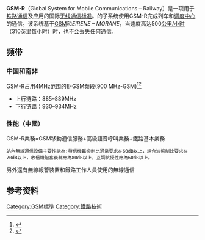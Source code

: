 {{请求翻译}}
{{NoteTA
|G1=Communication
|G2=IT
}}
'''GSM-R'''（Global System for Mobile Communications – Railway）是一项用于[[铁路|铁路]][[通信|通信]]及应用的国际[[无线通信|无线通信]][[标准|标准]]。{{link-en|欧洲铁路交通管理系统|European Rail Traffic Management System}}的子系统使用GSM-R完成列车和[[调度集中系统|调度中心]]的通信。该系统基于[[GSM|GSM]]和''EIRENE – MORANE''，当速度高达500[[公里/小时|公里/小时]]（310[[英里|英里]]每小时）时，也不会丢失任何通信。

==频带==
===中国和南非===
GSM-R占用4MHz范围的E-GSM频段(900 MHz-GSM)<ref>{{cite web|title=GSM-R Frequencies China|url=http://newsletter.atxx.de/cms/website.php?id=de/index/atelektronik/atxx/data5147.html|work=TELEMATIK-SOLUTION Newsletter EDITION 2 (Januar 2011) (German)|publisher=Atlantik Elektronik|accessdate=7 April 2013|archive-url=https://web.archive.org/web/20190216052148/http://newsletter.atxx.de/cms/website.php?id=de%2Findex%2Fatelektronik%2Fatxx%2Fdata5147.html|archive-date=2019-02-16|dead-url=yes}}</ref><ref>{{cite web|title=GSM-R Frequencies South Africa|url=http://www.ellipsis.co.za/wp-content/uploads/2012/10/RSR-Comments_1012.pdf|work=Representation to Draft Radio Frequency Spectrum Allocation|publisher=Railway Safety Regulator|accessdate=7 April 2013|archive-date=2016-03-03|archive-url=https://web.archive.org/web/20160303215027/http://www.ellipsis.co.za/wp-content/uploads/2012/10/RSR-Comments_1012.pdf|dead-url=no}}</ref>
*上行链路：885–889MHz
*下行链路：930–934MHz

===性能（中國）===
GSM-R業務=GSM移動通信服務+高級語音呼叫業務+鐵路基本業務
 站內無線通信設備主要性能為:發信機雜抑制比通常要求在60dB以上，組合波抑制比要求在70dB以上，收信機阻塞衰耗應為80dB以上，互調抗擾性應為60dB以上。
另外還有無線報警裝置和鐵路工作人員使用的無線通信

==参考资料==
{{reflist}}

[[Category:GSM標準|Category:GSM標準]]
[[Category:鐵路技術|Category:鐵路技術]]